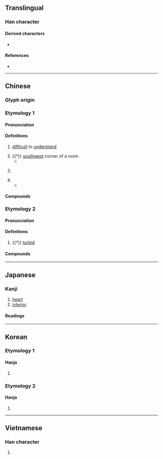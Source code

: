 {{also|奥}}
{{character info}}
==Translingual==
{{ja-forms|[[奥]]|[[奥]]|奧}}

===Han character===
{{Han char|rn=37|rad=大|as=10|sn=13|four=27430|canj=HBK|ids=⿱⿵⿱丿冂釆大}}

====Derived characters====
* {{l|mul|[[𠆇]], [[𨞓]], [[𡒃]], [[𡪿]], [[嶴]], [[擙]], [[㜩]], [[㠗]], [[䐿]], [[𣋉]], [[𣤡]], [[燠]], [[𪴃]], [[𪼣]], [[𤺾]], [[䉛]], [[䜒]], [[𣡉]], [[䴈]], [[𩼈]], [[噢]], [[墺]], [[澳]], [[懊]]}}

====References====
* {{Han ref|kx=0253.190|dkj=05985|dj=0515.140|hdz=10547.031|uh=5967|ud=22887|bh=B6F8|bd=46840}}

----

==Chinese==
{{zh-forms|s=奥}}

===Glyph origin===
{{Han etym}}

===Etymology 1===

====Pronunciation====
{{zh-pron
|m=ào
|m-s=
|c=ou3
|c-t=
|g=
|h=pfs=o;gd=au4
|j=
|mb=āu/ngāu
|md=ó̤
|mn=ò/tw,xm:àu
|mn_note=ò - literary; àu - vernacular
|mn-t=o3
|w=2au
|x=
|mc=y
|oc=1,1
|cat=a,n,pn
}}

====Definitions====
{{zh-hanzi}}

# [[difficult]] to [[understand]]
#: {{zh-x|深奧|abstruse; profound; recondite}}
# {{†}} [[southwest]] corner of a room
#* {{zh-x|奧 窔 之 間，簟 席 之 上，斂 然 聖 王 之 文 章 具 焉，佛 然 平 世 之 俗 起 焉。|...then by merely facing toward the south wall of his room and sitting upon his mat, the full array of forms and outward signs of the sage king would gather about him, and because of him the customs of a tranquil age would develop abundantly. (translation by John Knoblock)|ref=Xunzi}}
# {{zh-short|奧林匹克|[[Olympics]]}}
#: {{zh-x|^奧運會|the Olympic Games}}
# {{zh-short|奧地利|[[Austria]]}}
#* {{zh-x|中 ^奧 合作 符合 兩 國 和 兩 國 人民 共同 利益。|The Sino-'''Austrian''' cooperation is in the interest of the both countries and their people.|ref='''2018''', ''Joint Statement on the Establishment of Friendly Strategic Partnership between the People's Republic of China and the Republic of Austria''}}

====Compounds====
{{zh-der|fold=1|奧衍|奧林匹克|奧旨|一窺堂奧|奧古斯都|古奧|奧窔|冥奧|奧得河|奧遠|愛奧尼亞|媚奧|奧勒岡州|奧匈帝國|奧會模式|弘奧|奧賽羅|希力奧斯|奧登塞|壼奧|典奧|奧龍|奧陶紀|奧運會|奧運|奧賾|奧草|奧義|奧爾良|奧林比亞|奧斯陸|奧援|奧妙|奧博|奧克蘭|奇奧|奧祕|奧主|奧區|奧德賽|堂奧|奧略|國際奧會|博奧|奧會|奧地利|潭奧|深奧|普奧同盟|探奧索隱|深入堂奧|穾奧|戴奧辛|玄奧|淇奧|新奧爾良|樞奧|研精覃奧|普奧戰爭|貝奧武夫|閫奧|精奧|奧維爾|奧依亞依拉克|奧依托格拉克|奧特貝希|奧跡}}

===Etymology 2===

====Pronunciation====
{{zh-pron
|m=yù
|c=juk1
|dial=n
|oc=2,n
|cat=a
}}

====Definitions====
{{zh-hanzi}}

# {{†}} [[turbid]]

====Compounds====
{{zh-der|fold=1|奧渫}}

----

==Japanese==
{{ja-kanji forms|奥|奧}}

===Kanji===
{{ja-kanji|grade=|rs=大10|shin=奥}}

# [[heart]]
# [[interior]]

====Readings====
{{ja-readings
|goon=おう, おく
|kanon=おう, いく
|kun=おく-, くま-
}}

----

==Korean==

===Etymology 1===

====Hanja====
{{ko-hanja|깊다|깊을|오}}

# {{rfdef|ko|sort=大10}}

===Etymology 2===

====Hanja====
{{ko-hanja|따뜻하다|따뜻할|옥}}

# {{rfdef|ko|sort=大10}}

----

==Vietnamese==

===Han character===
{{vi-hantu|[[áo]]|rs=大10}}

# {{rfdef|vi|sort=大10}}
